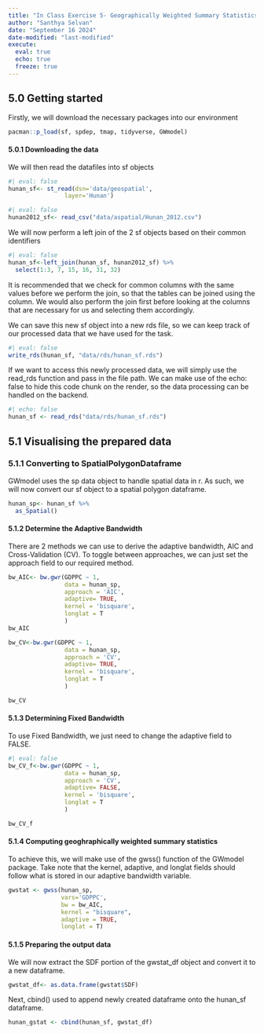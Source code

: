 ```yaml
---
title: "In Class Exercise 5- Geographically Weighted Summary Statistics"
author: "Santhya Selvan"
date: "September 16 2024"
date-modified: "last-modified"
execute: 
  eval: true
  echo: true
  freeze: true
---
```


## 5.0 Getting started

Firstly, we will download the necessary packages into our environment

```r
pacman::p_load(sf, spdep, tmap, tidyverse, GWmodel)
```

#### 5.0.1 Downloading the data

We will then read the datafiles into sf objects

```r
#| eval: false
hunan_sf<- st_read(dsn='data/geospatial',
                layer='Hunan')
```

```r
#| eval: false
hunan2012_sf<- read_csv("data/aspatial/Hunan_2012.csv")
```

We will now perform a left join of the 2 sf objects based on their common identifiers

```r
#| eval: false 
hunan_sf<-left_join(hunan_sf, hunan2012_sf) %>% 
  select(1:3, 7, 15, 16, 31, 32)

```

It is recommended that we check for common columns with the same values before we perform the join, so that the tables can be joined using the column. We would also perform the join first before looking at the columns that are necessary for us and selecting them accordingly.

We can save this new sf object into a new rds file, so we can keep track of our processed data that we have used for the task.

```r
#| eval: false
write_rds(hunan_sf, "data/rds/hunan_sf.rds")
```

If we want to access this newly processed data, we will simply use the read_rds function and pass in the file path. We can make use of the echo: false to hide this code chunk on the render, so the data processing can be handled on the backend.

```r
#| echo: false
hunan_sf <- read_rds("data/rds/hunan_sf.rds")
```

## 5.1 Visualising the prepared data

### 5.1.1 Converting to SpatialPolygonDataframe

GWmodel uses the sp data object to handle spatial data in r. As such, we will now convert our sf object to a spatial polygon dataframe.

```r
hunan_sp<- hunan_sf %>% 
  as_Spatial()
```

#### 5.1.2 Determine the Adaptive Bandwidth

There are 2 methods we can use to derive the adaptive bandwidth, AIC and Cross-Validation (CV). To toggle between approaches, we can just set the approach field to our required method.

```r
bw_AIC<- bw.gwr(GDPPC ~ 1,
                data = hunan_sp, 
                approach = 'AIC',
                adaptive= TRUE, 
                kernel = 'bisquare',
                longlat = T
                )
bw_AIC
```

```r
bw_CV<-bw.gwr(GDPPC ~ 1,
                data = hunan_sp, 
                approach = 'CV',
                adaptive= TRUE, 
                kernel = 'bisquare',
                longlat = T
                )

bw_CV
```

#### 5.1.3 Determining Fixed Bandwidth

To use Fixed Bandwidth, we just need to change the adaptive field to FALSE.

```r
#| eval: false
bw_CV_f<-bw.gwr(GDPPC ~ 1,
                data = hunan_sp, 
                approach = 'CV',
                adaptive= FALSE, 
                kernel = 'bisquare',
                longlat = T
                )

bw_CV_f

```

#### 5.1.4 Computing geoghraphically weighted summary statistics 

To achieve this, we will make use of the gwss() function of the GWmodel package. Take note that the kernel, adaptive, and longlat fields should follow what is stored in our adaptive bandwidth variable.

```r
gwstat <- gwss(hunan_sp, 
               vars='GDPPC',
               bw = bw_AIC,
               kernel = "bisquare",
               adaptive = TRUE,
               longlat = T)
```

#### 5.1.5 Preparing the output data 

We will now extract the SDF portion of the gwstat_df object and convert it to a new dataframe.

```r
gwstat_df<- as.data.frame(gwstat$SDF)
```

Next, cbind() used to append newly created dataframe onto the hunan_sf dataframe.

```r
hunan_gstat <- cbind(hunan_sf, gwstat_df)
```
